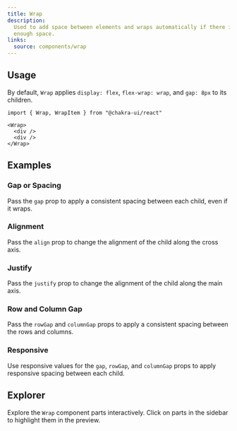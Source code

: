 ```yaml
---
title: Wrap
description:
  Used to add space between elements and wraps automatically if there isn't
  enough space.
links:
  source: components/wrap
---
```


<ExampleTabs name="wrap-basic" />

## Usage

By default, `Wrap` applies `display: flex`, `flex-wrap: wrap`, and `gap: 8px` to
its children.

```tsx
import { Wrap, WrapItem } from "@chakra-ui/react"
```

```tsx
<Wrap>
  <div />
  <div />
</Wrap>
```

## Examples

### Gap or Spacing

Pass the `gap` prop to apply a consistent spacing between each child, even if it
wraps.

<ExampleTabs name="wrap-with-gap" />

### Alignment

Pass the `align` prop to change the alignment of the child along the cross axis.

<ExampleTabs name="wrap-with-align" />

### Justify

Pass the `justify` prop to change the alignment of the child along the main
axis.

<ExampleTabs name="wrap-with-justify" />

### Row and Column Gap

Pass the `rowGap` and `columnGap` props to apply a consistent spacing between
the rows and columns.

<ExampleTabs name="wrap-with-row-column-gap" />

### Responsive

Use responsive values for the `gap`, `rowGap`, and `columnGap` props to apply
responsive spacing between each child.

<ExampleTabs name="wrap-responsive" />

## Explorer

Explore the `Wrap` component parts interactively. Click on parts in the sidebar
to highlight them in the preview.

<Explorer name="wrap-basic" />
